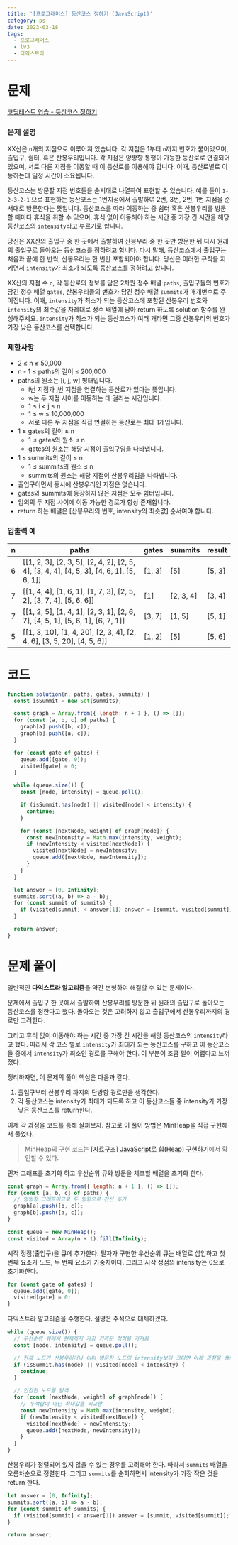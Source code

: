 ```yaml
---
title: '[프로그래머스] 등산코스 정하기 (JavaScript)'
category: ps
date: 2023-03-18
tags:
  - 프로그래머스
  - lv3
  - 다익스트라
---
```


# 문제

[코딩테스트 연습 - 등산코스 정하기](https://school.programmers.co.kr/learn/courses/30/lessons/118669)

### 문제 설명

XX산은 `n`개의 지점으로 이루어져 있습니다. 각 지점은 1부터 `n`까지 번호가 붙어있으며, 출입구, 쉼터, 혹은 산봉우리입니다. 각 지점은 양방향 통행이 가능한 등산로로 연결되어 있으며, 서로 다른 지점을 이동할 때 이 등산로를 이용해야 합니다. 이때, 등산로별로 이동하는데 일정 시간이 소요됩니다.

등산코스는 방문할 지점 번호들을 순서대로 나열하여 표현할 수 있습니다.
예를 들어 `1-2-3-2-1` 으로 표현하는 등산코스는 1번지점에서 출발하여 2번, 3번, 2번, 1번 지점을 순서대로 방문한다는 뜻입니다.
등산코스를 따라 이동하는 중 쉼터 혹은 산봉우리를 방문할 때마다 휴식을 취할 수 있으며, 휴식 없이 이동해야 하는 시간 중 가장 긴 시간을 해당 등산코스의 `intensity`라고 부르기로 합니다.

당신은 XX산의 출입구 중 한 곳에서 출발하여 산봉우리 중 한 곳만 방문한 뒤 다시 원래의 출입구로 돌아오는 등산코스를 정하려고 합니다. 다시 말해, 등산코스에서 출입구는 처음과 끝에 한 번씩, 산봉우리는 한 번만 포함되어야 합니다.
당신은 이러한 규칙을 지키면서 `intensity`가 최소가 되도록 등산코스를 정하려고 합니다.

XX산의 지점 수 `n`, 각 등산로의 정보를 담은 2차원 정수 배열 `paths`, 출입구들의 번호가 담긴 정수 배열 `gates`, 산봉우리들의 번호가 담긴 정수 배열 `summits`가 매개변수로 주어집니다. 이때, `intensity`가 최소가 되는 등산코스에 포함된 산봉우리 번호와 `intensity`의 최솟값을 차례대로 정수 배열에 담아 return 하도록 solution 함수를 완성해주세요. `intensity`가 최소가 되는 등산코스가 여러 개라면 그중 산봉우리의 번호가 가장 낮은 등산코스를 선택합니다.

### 제한사항

- 2 ≤ n ≤ 50,000
- n - 1 ≤ paths의 길이 ≤ 200,000
- paths의 원소는 [i, j, w] 형태입니다.
  - i번 지점과 j번 지점을 연결하는 등산로가 있다는 뜻입니다.
  - w는 두 지점 사이를 이동하는 데 걸리는 시간입니다.
  - 1 ≤ i < j ≤ n
  - 1 ≤ w ≤ 10,000,000
  - 서로 다른 두 지점을 직접 연결하는 등산로는 최대 1개입니다.
- 1 ≤ gates의 길이 ≤ n
  - 1 ≤ gates의 원소 ≤ n
  - gates의 원소는 해당 지점이 출입구임을 나타냅니다.
- 1 ≤ summits의 길이 ≤ n
  - 1 ≤ summits의 원소 ≤ n
  - summits의 원소는 해당 지점이 산봉우리임을 나타냅니다.
- 출입구이면서 동시에 산봉우리인 지점은 없습니다.
- gates와 summits에 등장하지 않은 지점은 모두 쉼터입니다.
- 임의의 두 지점 사이에 이동 가능한 경로가 항상 존재합니다.
- return 하는 배열은 [산봉우리의 번호, intensity의 최솟값] 순서여야 합니다.

### 입출력 예

| n   | paths                                                                                    | gates  | summits   | result |
| --- | ---------------------------------------------------------------------------------------- | ------ | --------- | ------ |
| 6   | [[1, 2, 3], [2, 3, 5], [2, 4, 2], [2, 5, 4], [3, 4, 4], [4, 5, 3], [4, 6, 1], [5, 6, 1]] | [1, 3] | [5]       | [5, 3] |
| 7   | [[1, 4, 4], [1, 6, 1], [1, 7, 3], [2, 5, 2], [3, 7, 4], [5, 6, 6]]                       | [1]    | [2, 3, 4] | [3, 4] |
| 7   | [[1, 2, 5], [1, 4, 1], [2, 3, 1], [2, 6, 7], [4, 5, 1], [5, 6, 1], [6, 7, 1]]            | [3, 7] | [1, 5]    | [5, 1] |
| 5   | [[1, 3, 10], [1, 4, 20], [2, 3, 4], [2, 4, 6], [3, 5, 20], [4, 5, 6]]                    | [1, 2] | [5]       | [5, 6] |

# 코드

```js
function solution(n, paths, gates, summits) {
  const isSummit = new Set(summits);

  const graph = Array.from({ length: n + 1 }, () => []);
  for (const [a, b, c] of paths) {
    graph[a].push([b, c]);
    graph[b].push([a, c]);
  }

  for (const gate of gates) {
    queue.add([gate, 0]);
    visited[gate] = 0;
  }

  while (queue.size()) {
    const [node, intensity] = queue.poll();

    if (isSummit.has(node) || visited[node] < intensity) {
      continue;
    }

    for (const [nextNode, weight] of graph[node]) {
      const newIntensity = Math.max(intensity, weight);
      if (newIntensity < visited[nextNode]) {
        visited[nextNode] = newIntensity;
        queue.add([nextNode, newIntensity]);
      }
    }
  }

  let answer = [0, Infinity];
  summits.sort((a, b) => a - b);
  for (const summit of summits) {
    if (visited[summit] < answer[1]) answer = [summit, visited[summit]];
  }

  return answer;
}
```

# 문제 풀이

일반적인 **다익스트라 알고리즘**을 약간 변형하여 해결할 수 있는 문제이다.

문제에서 출입구 한 곳에서 출발하여 산봉우리를 방문한 뒤 원래의 출입구로 돌아오는 등산코스를 정한다고 했다. 돌아오는 것은 고려하지 않고 출입구에서 산봉우리까지의 경로만 고려한다.

그리고 휴식 없이 이동해야 하는 시간 중 가장 긴 시간을 해당 등산코스의 `intensity`라고 했다. 따라서 각 코스 별로 `intensity`가 최대가 되는 등산코스를 구하고 이 등산코스들 중에서 `intensity`가 최소인 경로를 구해야 한다. 이 부분이 조금 말이 어렵다고 느껴졌다.

정리하자면, 이 문제의 풀이 핵심은 다음과 같다.

1. 출입구부터 산봉우리 까지의 단방향 경로만을 생각한다.
2. 각 등산코스는 intensity가 최대가 되도록 하고 이 등산코스들 중 intensity가 가장 낮은 등산코스를 return한다.

이제 각 과정을 코드를 통해 살펴보자. 참고로 이 풀이 방법은 MinHeap을 직접 구현해서 풀었다.

> MinHeap의 구현 코드는 [[자료구조] JavaScript로 힙(Heap) 구현하기](https://chamdom.blog/heap-using-js/)에서 확인할 수 있다.

먼저 그래프를 초기화 하고 우선순위 큐와 방문을 체크할 배열을 초기화 한다.

```js
const graph = Array.from({ length: n + 1 }, () => []);
for (const [a, b, c] of paths) {
  // 양방향 그래프이므로 두 방향으로 간선 추가
  graph[a].push([b, c]);
  graph[b].push([a, c]);
}

const queue = new MinHeap();
const visited = Array(n + 1).fill(Infinity);
```

시작 정점(출입구)을 큐에 추가한다. 필자가 구현한 우선순위 큐는 배열로 삽입하고 첫 번째 요소가 노드, 두 번째 요소가 가중치이다. 그리고 시작 정점의 intensity는 0으로 초기화한다.

```js
for (const gate of gates) {
  queue.add([gate, 0]);
  visited[gate] = 0;
}
```

다익스트라 알고리즘을 수행한다. 설명은 주석으로 대체하겠다.

```js
while (queue.size()) {
  // 우선순위 큐에서 현재까지 가장 가까운 정점을 가져옴
  const [node, intensity] = queue.poll();

  // 현재 노드가 산봉우리거나 이미 방문한 노드의 intensity보다 크다면 아래 과정을 생략함
  if (isSummit.has(node) || visited[node] < intensity) {
    continue;
  }

  // 인접한 노드를 탐색
  for (const [nextNode, weight] of graph[node]) {
    // 누적합이 아닌 최대값을 비교함
    const newIntensity = Math.max(intensity, weight);
    if (newIntensity < visited[nextNode]) {
      visited[nextNode] = newIntensity;
      queue.add([nextNode, newIntensity]);
    }
  }
}
```

산봉우리가 정렬되어 있지 않을 수 있는 경우를 고려해야 한다. 따라서 `summits` 배열을 오름차순으로 정렬한다. 그리고 `summits`를 순회하면서 intensity가 가장 작은 것을 return 한다.

```js
let answer = [0, Infinity];
summits.sort((a, b) => a - b);
for (const summit of summits) {
  if (visited[summit] < answer[1]) answer = [summit, visited[summit]];
}

return answer;
```
